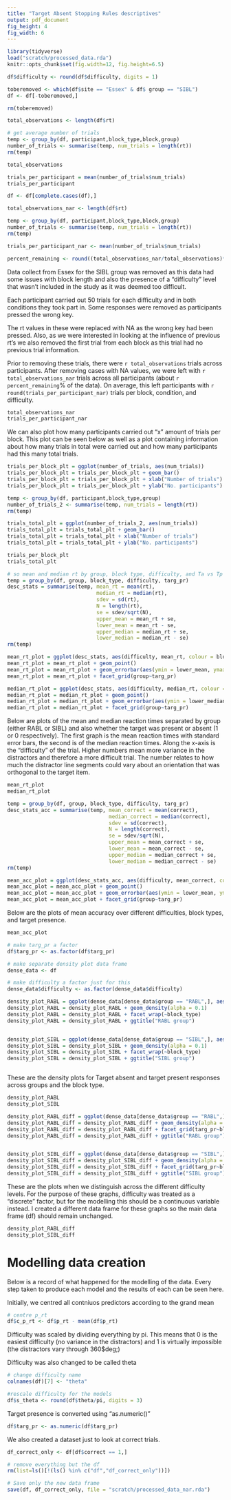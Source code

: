 ```yaml
---
title: "Target Absent Stopping Rules descriptives"
output: pdf_document
fig_height: 4
fig_width: 6
---
```


```r
library(tidyverse)
load("scratch/processed_data.rda")
knitr::opts_chunk$set(fig.width=12, fig.height=6.5) 
```

``` r
df$difficulty <- round(df$difficulty, digits = 1)
```

```r
toberemoved <- which(df$site == "Essex" & df$ group == "SIBL")
df <- df[-toberemoved,]

rm(toberemoved)
```


```r
total_observations <- length(df$rt)

# get average number of trials 
temp <- group_by(df, participant,block_type,block,group)
number_of_trials <- summarise(temp, num_trials = length(rt))
rm(temp)
```

``` r
total_observations

trials_per_participant = mean(number_of_trials$num_trials)
trials_per_participant
```

```r
df <- df[complete.cases(df),]

total_observations_nar <- length(df$rt)

temp <- group_by(df, participant,block_type,block,group)
number_of_trials <- summarise(temp, num_trials = length(rt))
rm(temp)

trials_per_participant_nar <- mean(number_of_trials$num_trials)

percent_remaining <- round((total_observations_nar/total_observations)*100)
```



Data collect from Essex for the SIBL group was removed as this data had some issues with block length and also the presence of a "difficulty" level that wasn't included in the study as it was deemed too difficult. 

Each participant carried out 50 trials for each difficulty and in both conditions they took part in. Some responses were removed as participants pressed the wrong key.

The rt values in these were replaced with NA as the wrong key had been pressed. Also, as we were interested in looking at the influence of previous rt's we also removed the first trial from each block as this trial had no previous trial information. 

Prior to removing these trials, there were `r total_observations` trials across participants. After removing cases with NA values, we were left with `r total_observations_nar` trials across all participants (about `r percent_remaining`% of the data). On average, this left participants with `r round(trials_per_participant_nar)` trials per block, condition, and difficulty.


```r
total_observations_nar
trials_per_participant_nar
```
We can also plot how many participants carried out "x" amount of trials per block. This plot can be seen below as well as a plot containing information about how many trials in total were carried out and how many participants had this many total trials. 

``` r
trials_per_block_plt = ggplot(number_of_trials, aes(num_trials))
trials_per_block_plt = trials_per_block_plt + geom_bar()
trials_per_block_plt = trials_per_block_plt + xlab("Number of trials")
trials_per_block_plt = trials_per_block_plt + ylab("No. participants")

```

```r
temp <- group_by(df, participant,block_type,group)
number_of_trials_2 <- summarise(temp, num_trials = length(rt))
rm(temp)

trials_total_plt = ggplot(number_of_trials_2, aes(num_trials))
trials_total_plt = trials_total_plt + geom_bar()
trials_total_plt = trials_total_plt + xlab("Number of trials")
trials_total_plt = trials_total_plt + ylab("No. participants")

```

```r
trials_per_block_plt
trials_total_plt
```

``` r
# so mean and median rt by group, block type, difficulty, and Ta vs Tp
temp = group_by(df, group, block_type, difficulty, targ_pr)
desc_stats = summarise(temp, mean_rt = mean(rt),
                             median_rt = median(rt),
                             sdev = sd(rt),
                             N = length(rt), 
                             se = sdev/sqrt(N),
                             upper_mean = mean_rt + se,
                             lower_mean = mean_rt - se,
                             upper_median = median_rt + se,
                             lower_median = median_rt - se)
rm(temp)

mean_rt_plot = ggplot(desc_stats, aes(difficulty, mean_rt, colour = block_type))
mean_rt_plot = mean_rt_plot + geom_point()
mean_rt_plot = mean_rt_plot + geom_errorbar(aes(ymin = lower_mean, ymax = upper_mean))
mean_rt_plot = mean_rt_plot + facet_grid(group~targ_pr)

median_rt_plot = ggplot(desc_stats, aes(difficulty, median_rt, colour = block_type))
median_rt_plot = median_rt_plot + geom_point()
median_rt_plot = median_rt_plot + geom_errorbar(aes(ymin = lower_median, ymax = upper_median))
median_rt_plot = median_rt_plot + facet_grid(group~targ_pr)

```


Below are plots of the mean and median reaction times separated by group (either RABL or SIBL) and also whether the target was present or absent (1 or 0 respectively). The first graph is the mean reaction times with standard error bars, the second is of the median reaction times. Along the x-axis is the "difficulty" of the trial. Higher numbers mean more variance in the distractors and therefore a more difficult trial. The number relates to how much the distractor line segments could vary about an orientation that was orthogonal to the target item.
```r
mean_rt_plot
median_rt_plot
```

```r
temp = group_by(df, group, block_type, difficulty, targ_pr)
desc_stats_acc = summarise(temp, mean_correct = mean(correct),
                                 median_correct = median(correct),
                                 sdev = sd(correct),
                                 N = length(correct), 
                                 se = sdev/sqrt(N),
                                 upper_mean = mean_correct + se,
                                 lower_mean = mean_correct - se,
                                 upper_median = median_correct + se,
                                 lower_median = median_correct - se)
rm(temp)

mean_acc_plot = ggplot(desc_stats_acc, aes(difficulty, mean_correct, colour = block_type))
mean_acc_plot = mean_acc_plot + geom_point()
mean_acc_plot = mean_acc_plot + geom_errorbar(aes(ymin = lower_mean, ymax = upper_mean))
mean_acc_plot = mean_acc_plot + facet_grid(group~targ_pr)

```

Below are the plots of mean accuracy over different difficulties, block types, and target presence. 
```r
mean_acc_plot
```

```r
# make targ_pr a factor 
df$targ_pr <- as.factor(df$targ_pr)

# make separate density plot data frame 
dense_data <- df

# make difficulty a factor just for this 
dense_data$difficulty <- as.factor(dense_data$difficulty)

density_plot_RABL = ggplot(dense_data[dense_data$group == "RABL",], aes(rt, colour = targ_pr))
density_plot_RABL = density_plot_RABL + geom_density(alpha = 0.1)
density_plot_RABL = density_plot_RABL + facet_wrap(~block_type)
density_plot_RABL = density_plot_RABL + ggtitle("RABL group")


density_plot_SIBL = ggplot(dense_data[dense_data$group == "SIBL",], aes(rt, colour = targ_pr))
density_plot_SIBL = density_plot_SIBL + geom_density(alpha = 0.1)
density_plot_SIBL = density_plot_SIBL + facet_wrap(~block_type)
density_plot_SIBL = density_plot_SIBL + ggtitle("SIBL group")



```

These are the density plots for Target absent and target present responses across groups and the block type. 
```r
density_plot_RABL
density_plot_SIBL
```

```r

density_plot_RABL_diff = ggplot(dense_data[dense_data$group == "RABL",], aes(rt, colour = difficulty))
density_plot_RABL_diff = density_plot_RABL_diff + geom_density(alpha = 0.1)
density_plot_RABL_diff = density_plot_RABL_diff + facet_grid(targ_pr~block_type)
density_plot_RABL_diff = density_plot_RABL_diff + ggtitle("RABL group")


density_plot_SIBL_diff = ggplot(dense_data[dense_data$group == "SIBL",], aes(rt, colour = difficulty))
density_plot_SIBL_diff = density_plot_SIBL_diff + geom_density(alpha = 0.1)
density_plot_SIBL_diff = density_plot_SIBL_diff + facet_grid(targ_pr~block_type)
density_plot_SIBL_diff = density_plot_SIBL_diff + ggtitle("SIBL group")

```


These are the plots when we distinguish across the different difficulty levels. For the purpose of these graphs, difficulty was treated as a "discrete" factor, but for the modelling this should be a continuous variable instead. I created a different data frame for these graphs so the main data frame (df) should remain unchanged. 

``` r
density_plot_RABL_diff
density_plot_SIBL_diff
```


# Modelling data creation 
Below is a record of what happened for the modelling of the data. Every step taken to produce each model and the results of each can be seen here. 

Initially, we centred all contniuos predictors according to the grand mean 
```r
# centre p_rt
df$c_p_rt <- df$p_rt - mean(df$p_rt)
```

Difficulty was scaled by dividing everything by pi. This means that 0 is the easiest difficulty (no variance in the distractors) and 1 is virtually impossible (the distractors vary through 360$deg;)

Difficulty was also changed to be called theta

``` r
# change difficulty name
colnames(df)[7] <- "theta"

#rescale difficulty for the models
df$s_theta <- round(df$theta/pi, digits = 3) 
```

Target presence is converted using "as.numeric()" 

```r
df$targ_pr <- as.numeric(df$targ_pr)
```
We also created a dataset just to look at correct trials. 

```r
df_correct_only <- df[df$correct == 1,]
```

``` r
# remove everything but the df 
rm(list=ls()[!(ls() %in% c("df","df_correct_only"))])

# Save only the new data frame
save(df, df_correct_only, file = "scratch/processed_data_nar.rda")
````






